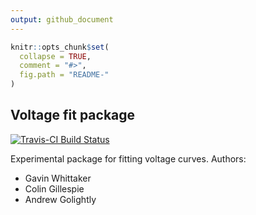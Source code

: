 ```yaml
---
output: github_document
---
```


```r
knitr::opts_chunk$set(
  collapse = TRUE,
  comment = "#>",
  fig.path = "README-"
)
```
## Voltage fit package

[![Travis-CI Build Status](https://travis-ci.org/csgillespie/voltagefit.svg?branch=master)](https://travis-ci.org/csgillespie/voltagefit)

Experimental package for fitting voltage curves. Authors:
  
  * Gavin Whittaker
  * Colin Gillespie
  * Andrew Golightly
